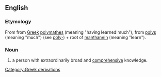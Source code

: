 ==English==
===Etymology===
From from [[w:Greek language|Greek]][[Category:Greek derivations]] [[polymathes]] (meaning "having learned much"), from [[polys]] (meaning "much") (see [[poly-]]) + root of [[manthanein]] (meaning "learn"). 
<!-- Source The Online Etymology Dictionary http://www.etymonline.com/index.php?search=polymath&searchmode=none -->
===Noun===
# a person with extraordinarily broad and [[comprehensive]] knowledge.